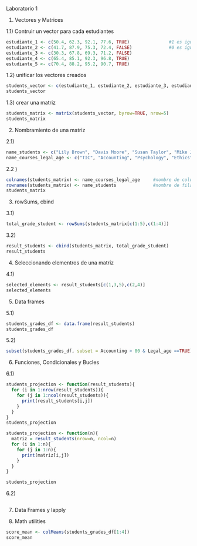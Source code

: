 Laboratorio 1

1. Vectores y Matrices

1.1) Contruir un vector para cada estudiantes

```{r}
estudiante_1 <- c(50.4, 62.3, 92.1, 77.6, TRUE)               #1 es igual a TRUE
estudiante_2 <- c(41.7, 87.9, 75.3, 72.4, FALSE)              #0 es igual a FALSE
estudiante_3 <- c(30.3, 67.8, 69.3, 71.2, FALSE)
estudiante_4 <- c(65.4, 85.1, 92.3, 96.8, TRUE)
estudiante_5 <- c(70.4, 88.2, 95.2, 90.7, TRUE)

```

1.2) unificar los vectores creados

```{r}
students_vector <- c(estudiante_1, estudiante_2, estudiante_3, estudiante_4, estudiante_5)
students_vector
```
1.3) crear una matriz

```{r}
students_matrix <- matrix(students_vector, byrow=TRUE, nrow=5)
students_matrix
```
2. Nombramiento de una matriz

2.1) 

```{r}
name_students <- c("Lily Brown", "Davis Moore", "Susan Taylor", "Mike Jones", "Tom Hill")
name_courses_legal_age <- c("TIC", "Accounting", "Psychology", "Ethics", "Legal_age")

```
2.2 ) 

```{r}
colnames(students_matrix) <- name_courses_legal_age     #nombre de columnas
rownames(students_matrix) <- name_students              #nombre de filas
students_matrix
```
3. rowSums, cbind

3.1)

```{r}
total_grade_student <- rowSums(students_matrix[c(1:5),c(1:4)])

```
3.2)

```{r}
result_students <- cbind(students_matrix, total_grade_student)
result_students
```

4. Seleccionando elementros de una matriz

4.1) 

```{r}
selected_elements <- result_students[c(1,3,5),c(2,4)]
selected_elements
```
5. Data frames

5.1)

```{r}
students_grades_df <- data.frame(result_students)
students_grades_df
```
5.2)

```{r}
subset(students_grades_df, subset = Accounting > 80 & Legal_age ==TRUE)
```

6. Funciones, Condicionales y Bucles

6.1)

```{r}
students_projection <- function(result_students){
  for (i in 1:nrow(result_students)){
    for (j in 1:ncol(result_students)){
      print(result_students[i,j])  
    }
  }
}
students_projection

students_projection <- function(n){
  matriz = result_students(nrow=n, ncol=n)
  for (i in 1:n){
    for (j in 1:n){
      print(matriz[i,j])  
    }
  }
}

students_projection

```


6.2)

```{r}

```

7. Data Frames y lapply





8. Math utilities

```{r}
score_mean <- colMeans(students_grades_df[1:4])
score_mean
```


